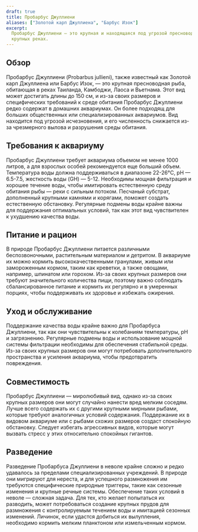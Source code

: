 ```yaml
---
draft: true
title: Пробарбус Джуллиени
aliases: ["Золотой карп Джуллиена", "Барбус Изок"]
excerpt:
  Пробарбус Джуллиени — это крупная и находящаяся под угрозой пресноводная рыба из Юго-Восточной Азии, обитающая в
  крупных реках.
---
```


## Обзор

Пробарбус Джуллиени (Probarbus jullieni), также известный как Золотой карп Джуллиена или Барбус Изок, — это крупная
пресноводная рыба, обитающая в реках Таиланда, Камбоджи, Лаоса и Вьетнама. Этот вид может достигать длины до 150 см, и
из-за своих размеров и специфических требований к среде обитания Пробарбус Джуллиени редко содержат в домашних
аквариумах. Он более подходящ для больших общественных или специализированных аквариумов. Вид находится под угрозой
исчезновения, и его численность снижается из-за чрезмерного вылова и разрушения среды обитания.

## Требования к аквариуму

Пробарбус Джуллиени требует аквариума объемом не менее 1000 литров, а для взрослых особей рекомендуется еще больший
объем. Температура воды должна поддерживаться в диапазоне 22-26°C, pH — 6.5-7.5, жесткость воды (GH) — 5-12. Необходимы
мощная фильтрация и хорошее течение воды, чтобы имитировать естественную среду обитания рыбы — реки с сильным потоком.
Песчаный субстрат, дополненный крупными камнями и корягами, поможет создать естественную обстановку. Регулярные подмены
воды крайне важны для поддержания оптимальных условий, так как этот вид чувствителен к ухудшению качества воды.

## Питание и рацион

В природе Пробарбус Джуллиени питается различными беспозвоночными, растительным материалом и детритом. В аквариуме их
можно кормить высококачественными гранулами, живым или замороженным кормом, таким как креветки, а также овощами,
например, шпинатом или горохом. Из-за своих крупных размеров они требуют значительного количества пищи, поэтому важно
соблюдать сбалансированное питание и кормить их регулярно и в умеренных порциях, чтобы поддерживать их здоровье и
избежать ожирения.

## Уход и обслуживание

Поддержание качества воды крайне важно для Пробарбуса Джуллиени, так как они чувствительны к колебаниям температуры, pH
и загрязнению. Регулярные подмены воды и использование мощной системы фильтрации необходимы для обеспечения стабильной
среды. Из-за своих крупных размеров они могут потребовать дополнительного пространства и усиления аквариума, чтобы
предотвратить повреждения.

## Совместимость

Пробарбус Джуллиени — миролюбивый вид, однако из-за своих крупных размеров они могут случайно нанести вред мелким
соседям. Лучше всего содержать их с другими крупными мирными рыбами, которые требуют аналогичных условий содержания.
Поддержание их в видовом аквариуме или с рыбами схожих размеров создаст спокойную обстановку. Следует избегать
агрессивных видов, которые могут вызвать стресс у этих относительно спокойных гигантов.

## Разведение

Разведение Пробарбуса Джуллиени в неволе крайне сложно и редко удавалось за пределами специализированных учреждений. В
природе они мигрируют для нереста, и для успешного размножения им требуются специфические природные триггеры, такие как
сезонные изменения и крупные речные системы. Обеспечение таких условий в неволе — сложная задача. Для тех, кто желает
попытаться их разводить, может потребоваться создание крупных прудов для размножения с контролируемым течением воды и
имитацией сезонных изменений. Личинок, если удастся добиться их вылупления, необходимо кормить мелким планктоном или
измельченным кормом.
